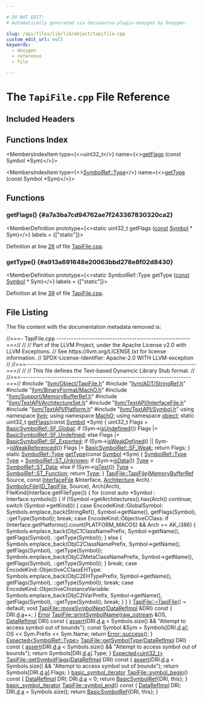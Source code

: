 ```yaml
---

# DO NOT EDIT!
# Automatically generated via docusaurus-plugin-doxygen by Doxygen.

slug: /api/files/lib/lib/object/tapifile-cpp
custom_edit_url: null
keywords:
  - doxygen
  - reference
  - file

---
```





# The `TapiFile.cpp` File Reference

<DoxygenPage pluginConfig={pluginConfig}>



## Included Headers

<IncludesList>
<IncludesListItem
  filePath="llvm/Object/TapiFile.h"
  permalink="/docs/api/files/include/include/llvm/include/llvm/object/tapifile-h"
  isLocal="true" />
<IncludesListItem
  filePath="llvm/ADT/StringRef.h"
  permalink="/docs/api/files/include/include/llvm/include/llvm/adt/stringref-h"
  isLocal="true" />
<IncludesListItem
  filePath="llvm/BinaryFormat/MachO.h"
  permalink="/docs/api/files/include/include/llvm/include/llvm/binaryformat/macho-h"
  isLocal="true" />
<IncludesListItem
  filePath="llvm/Support/MemoryBufferRef.h"
  permalink="/docs/api/files/include/include/llvm/include/llvm/support/memorybufferref-h"
  isLocal="true" />
<IncludesListItem
  filePath="llvm/TextAPI/ArchitectureSet.h"
  permalink="/docs/api/files/include/include/llvm/include/llvm/textapi/architectureset-h"
  isLocal="true" />
<IncludesListItem
  filePath="llvm/TextAPI/InterfaceFile.h"
  permalink="/docs/api/files/include/include/llvm/include/llvm/textapi/interfacefile-h"
  isLocal="true" />
<IncludesListItem
  filePath="llvm/TextAPI/Platform.h"
  permalink="/docs/api/files/include/include/llvm/include/llvm/textapi/platform-h"
  isLocal="true" />
<IncludesListItem
  filePath="llvm/TextAPI/Symbol.h"
  permalink="/docs/api/files/include/include/llvm/include/llvm/textapi/symbol-h"
  isLocal="true" />
</IncludesList>

## Functions Index

<MembersIndex>

<MembersIndexItem
  type={<>uint32&#95;t</>}
  name={<><a href="#a7a3ba7cd94762ae7f243367830320ca2">getFlags</a> (const Symbol &#42;Sym)</>}>
</MembersIndexItem>

<MembersIndexItem
  type={<><a href="/docs/api/classes/llvm/object/symbolref/#a2ea2ecb4f81936cc379aff129e440b04">SymbolRef::Type</a></>}
  name={<><a href="#a913a691648e20063bbd278e8f02d8430">getType</a> (const Symbol &#42;Sym)</>}>
</MembersIndexItem>

</MembersIndex>


<SectionDefinition>

## Functions

### getFlags() {#a7a3ba7cd94762ae7f243367830320ca2}

<MemberDefinition
  prototype={<>static uint32&#95;t getFlags (<a href="/docs/api/files/lib/lib/target/lib/target/aarch64/aarch64promoteconstant-cpp/#a90f8350fecae261c25be85d38b451bff">const</a> <a href="/docs/api/classes/llvm/macho/symbol">Symbol</a> &#42; Sym)</>}
  labels = {["static"]}>

Definition at line <a href="#l00026">26</a> of file <a href="/docs/api/files/lib/lib/object/tapifile-cpp">TapiFile.cpp</a>.
</MemberDefinition>

### getType() {#a913a691648e20063bbd278e8f02d8430}

<MemberDefinition
  prototype={<>static SymbolRef::Type getType (<a href="/docs/api/files/lib/lib/target/lib/target/aarch64/aarch64promoteconstant-cpp/#a90f8350fecae261c25be85d38b451bff">const</a> <a href="/docs/api/classes/llvm/macho/symbol">Symbol</a> &#42; Sym)</>}
  labels = {["static"]}>

Definition at line <a href="#l00039">39</a> of file <a href="/docs/api/files/lib/lib/object/tapifile-cpp">TapiFile.cpp</a>.
</MemberDefinition>

</SectionDefinition>

## File Listing

The file content with the documentation metadata removed is:

<ProgramListing>

<Link id="l00001" /><CodeLine lineNumber="1"><Highlight kind="comment">//===- TapiFile.cpp -------------------------------------------------------===//</Highlight><Highlight kind="normal"></Highlight></CodeLine>
<Link id="l00002" /><CodeLine lineNumber="2"><Highlight kind="normal"></Highlight><Highlight kind="comment">//</Highlight><Highlight kind="normal"></Highlight></CodeLine>
<Link id="l00003" /><CodeLine lineNumber="3"><Highlight kind="normal"></Highlight><Highlight kind="comment">// Part of the LLVM Project, under the Apache License v2.0 with LLVM Exceptions.</Highlight><Highlight kind="normal"></Highlight></CodeLine>
<Link id="l00004" /><CodeLine lineNumber="4"><Highlight kind="normal"></Highlight><Highlight kind="comment">// See https://llvm.org/LICENSE.txt for license information.</Highlight><Highlight kind="normal"></Highlight></CodeLine>
<Link id="l00005" /><CodeLine lineNumber="5"><Highlight kind="normal"></Highlight><Highlight kind="comment">// SPDX-License-Identifier: Apache-2.0 WITH LLVM-exception</Highlight><Highlight kind="normal"></Highlight></CodeLine>
<Link id="l00006" /><CodeLine lineNumber="6"><Highlight kind="normal"></Highlight><Highlight kind="comment">//</Highlight><Highlight kind="normal"></Highlight></CodeLine>
<Link id="l00007" /><CodeLine lineNumber="7"><Highlight kind="normal"></Highlight><Highlight kind="comment">//===----------------------------------------------------------------------===//</Highlight><Highlight kind="normal"></Highlight></CodeLine>
<Link id="l00008" /><CodeLine lineNumber="8"><Highlight kind="normal"></Highlight><Highlight kind="comment">//</Highlight><Highlight kind="normal"></Highlight></CodeLine>
<Link id="l00009" /><CodeLine lineNumber="9"><Highlight kind="normal"></Highlight><Highlight kind="comment">// This file defines the Text-based Dynamcic Library Stub format.</Highlight><Highlight kind="normal"></Highlight></CodeLine>
<Link id="l00010" /><CodeLine lineNumber="10"><Highlight kind="normal"></Highlight><Highlight kind="comment">//</Highlight><Highlight kind="normal"></Highlight></CodeLine>
<Link id="l00011" /><CodeLine lineNumber="11"><Highlight kind="normal"></Highlight><Highlight kind="comment">//===----------------------------------------------------------------------===//</Highlight><Highlight kind="normal"></Highlight></CodeLine>
<Link id="l00012" /><CodeLine lineNumber="12"><Highlight kind="normal"></Highlight></CodeLine>
<Link id="l00013" /><CodeLine lineNumber="13"><Highlight kind="normal"></Highlight><Highlight kind="preprocessor">#include &quot;<a href="/docs/api/files/include/include/llvm/include/llvm/object/tapifile-h">llvm/Object/TapiFile.h</a>&quot;</Highlight><Highlight kind="normal"></Highlight></CodeLine>
<Link id="l00014" /><CodeLine lineNumber="14"><Highlight kind="normal"></Highlight><Highlight kind="preprocessor">#include &quot;<a href="/docs/api/files/include/include/llvm/include/llvm/adt/stringref-h">llvm/ADT/StringRef.h</a>&quot;</Highlight><Highlight kind="normal"></Highlight></CodeLine>
<Link id="l00015" /><CodeLine lineNumber="15"><Highlight kind="normal"></Highlight><Highlight kind="preprocessor">#include &quot;<a href="/docs/api/files/include/include/llvm/include/llvm/binaryformat/macho-h">llvm/BinaryFormat/MachO.h</a>&quot;</Highlight><Highlight kind="normal"></Highlight></CodeLine>
<Link id="l00016" /><CodeLine lineNumber="16"><Highlight kind="normal"></Highlight><Highlight kind="preprocessor">#include &quot;<a href="/docs/api/files/include/include/llvm/include/llvm/support/memorybufferref-h">llvm/Support/MemoryBufferRef.h</a>&quot;</Highlight><Highlight kind="normal"></Highlight></CodeLine>
<Link id="l00017" /><CodeLine lineNumber="17"><Highlight kind="normal"></Highlight><Highlight kind="preprocessor">#include &quot;<a href="/docs/api/files/include/include/llvm/include/llvm/textapi/architectureset-h">llvm/TextAPI/ArchitectureSet.h</a>&quot;</Highlight><Highlight kind="normal"></Highlight></CodeLine>
<Link id="l00018" /><CodeLine lineNumber="18"><Highlight kind="normal"></Highlight><Highlight kind="preprocessor">#include &quot;<a href="/docs/api/files/include/include/llvm/include/llvm/textapi/interfacefile-h">llvm/TextAPI/InterfaceFile.h</a>&quot;</Highlight><Highlight kind="normal"></Highlight></CodeLine>
<Link id="l00019" /><CodeLine lineNumber="19"><Highlight kind="normal"></Highlight><Highlight kind="preprocessor">#include &quot;<a href="/docs/api/files/include/include/llvm/include/llvm/textapi/platform-h">llvm/TextAPI/Platform.h</a>&quot;</Highlight><Highlight kind="normal"></Highlight></CodeLine>
<Link id="l00020" /><CodeLine lineNumber="20"><Highlight kind="normal"></Highlight><Highlight kind="preprocessor">#include &quot;<a href="/docs/api/files/include/include/llvm/include/llvm/textapi/symbol-h">llvm/TextAPI/Symbol.h</a>&quot;</Highlight><Highlight kind="normal"></Highlight></CodeLine>
<Link id="l00021" /><CodeLine lineNumber="21"><Highlight kind="normal"></Highlight></CodeLine>
<Link id="l00022" /><CodeLine lineNumber="22"><Highlight kind="normal"></Highlight><Highlight kind="keyword">using namespace </Highlight><Highlight kind="normal"><a href="/docs/api/namespaces/llvm">llvm</a>;</Highlight></CodeLine>
<Link id="l00023" /><CodeLine lineNumber="23"><Highlight kind="normal"></Highlight><Highlight kind="keyword">using namespace </Highlight><Highlight kind="normal"><a href="/docs/api/namespaces/llvm/macho">MachO</a>;</Highlight></CodeLine>
<Link id="l00024" /><CodeLine lineNumber="24"><Highlight kind="normal"></Highlight><Highlight kind="keyword">using namespace </Highlight><Highlight kind="normal"><a href="/docs/api/namespaces/llvm/object">object</a>;</Highlight></CodeLine>
<Link id="l00025" /><CodeLine lineNumber="25"><Highlight kind="normal"></Highlight></CodeLine>
<Link id="l00026" /><CodeLine lineNumber="26" lineLink="#a7a3ba7cd94762ae7f243367830320ca2"><Highlight kind="normal"></Highlight><Highlight kind="keyword">static</Highlight><Highlight kind="normal"> uint32&#95;t <a href="#a7a3ba7cd94762ae7f243367830320ca2">getFlags</a>(</Highlight><Highlight kind="keyword">const</Highlight><Highlight kind="normal"> <a href="/docs/api/classes/llvm/macho/symbol">Symbol</a> &#42;Sym) &#123;</Highlight></CodeLine>
<Link id="l00027" /><CodeLine lineNumber="27"><Highlight kind="normal">  uint32&#95;t Flags = <a href="/docs/api/classes/llvm/object/basicsymbolref/#a9004a106627deafd45a7c95ee497d431a1cc593ee22b60969ba0a3cb1e5e21b34">BasicSymbolRef::SF&#95;Global</a>;</Highlight></CodeLine>
<Link id="l00028" /><CodeLine lineNumber="28"><Highlight kind="normal">  </Highlight><Highlight kind="keywordflow">if</Highlight><Highlight kind="normal"> (Sym-&gt;<a href="/docs/api/classes/llvm/macho/symbol/#a4958630033c0184bc5c6d56ae9be419b">isUndefined</a>())</Highlight></CodeLine>
<Link id="l00029" /><CodeLine lineNumber="29"><Highlight kind="normal">    Flags |= <a href="/docs/api/classes/llvm/object/basicsymbolref/#a9004a106627deafd45a7c95ee497d431ad1131f10939b205635a0dc81ca3c45d7">BasicSymbolRef::SF&#95;Undefined</a>;</Highlight></CodeLine>
<Link id="l00030" /><CodeLine lineNumber="30"><Highlight kind="normal">  </Highlight><Highlight kind="keywordflow">else</Highlight><Highlight kind="normal"></Highlight></CodeLine>
<Link id="l00031" /><CodeLine lineNumber="31"><Highlight kind="normal">    Flags |= <a href="/docs/api/classes/llvm/object/basicsymbolref/#a9004a106627deafd45a7c95ee497d431a3936e16c4ba4b109e74006ad9bdc06f8">BasicSymbolRef::SF&#95;Exported</a>;</Highlight></CodeLine>
<Link id="l00032" /><CodeLine lineNumber="32"><Highlight kind="normal"></Highlight></CodeLine>
<Link id="l00033" /><CodeLine lineNumber="33"><Highlight kind="normal">  </Highlight><Highlight kind="keywordflow">if</Highlight><Highlight kind="normal"> (Sym-&gt;<a href="/docs/api/classes/llvm/macho/symbol/#a34316d3e86024e41a84c08239a65405d">isWeakDefined</a>() || Sym-&gt;<a href="/docs/api/classes/llvm/macho/symbol/#ae25e6461883a31fe9dc9868b1af23213">isWeakReferenced</a>())</Highlight></CodeLine>
<Link id="l00034" /><CodeLine lineNumber="34"><Highlight kind="normal">    Flags |= <a href="/docs/api/classes/llvm/object/basicsymbolref/#a9004a106627deafd45a7c95ee497d431ac199a3dc25299a191397723e89fd303e">BasicSymbolRef::SF&#95;Weak</a>;</Highlight></CodeLine>
<Link id="l00035" /><CodeLine lineNumber="35"><Highlight kind="normal"></Highlight></CodeLine>
<Link id="l00036" /><CodeLine lineNumber="36"><Highlight kind="normal">  </Highlight><Highlight kind="keywordflow">return</Highlight><Highlight kind="normal"> Flags;</Highlight></CodeLine>
<Link id="l00037" /><CodeLine lineNumber="37"><Highlight kind="normal">&#125;</Highlight></CodeLine>
<Link id="l00038" /><CodeLine lineNumber="38"><Highlight kind="normal"></Highlight></CodeLine>
<Link id="l00039" /><CodeLine lineNumber="39" lineLink="#a913a691648e20063bbd278e8f02d8430"><Highlight kind="normal"></Highlight><Highlight kind="keyword">static</Highlight><Highlight kind="normal"> <a href="/docs/api/classes/llvm/object/symbolref/#a2ea2ecb4f81936cc379aff129e440b04">SymbolRef::Type</a> <a href="#a913a691648e20063bbd278e8f02d8430">getType</a>(</Highlight><Highlight kind="keyword">const</Highlight><Highlight kind="normal"> <a href="/docs/api/classes/llvm/macho/symbol">Symbol</a> &#42;Sym) &#123;</Highlight></CodeLine>
<Link id="l00040" /><CodeLine lineNumber="40"><Highlight kind="normal">  <a href="/docs/api/classes/llvm/object/symbolref/#a2ea2ecb4f81936cc379aff129e440b04">SymbolRef::Type</a> <a href="/docs/api/classes/llvm/type">Type</a> = <a href="/docs/api/classes/llvm/object/symbolref/#a2ea2ecb4f81936cc379aff129e440b04a2d334a713a4916963744a0cc31ab9552">SymbolRef::ST&#95;Unknown</a>;</Highlight></CodeLine>
<Link id="l00041" /><CodeLine lineNumber="41"><Highlight kind="normal">  </Highlight><Highlight kind="keywordflow">if</Highlight><Highlight kind="normal"> (Sym-&gt;<a href="/docs/api/classes/llvm/macho/symbol/#a05978ef58f3565e7e40ea202098c4caf">isData</a>())</Highlight></CodeLine>
<Link id="l00042" /><CodeLine lineNumber="42"><Highlight kind="normal">    <a href="/docs/api/classes/llvm/type">Type</a> = <a href="/docs/api/classes/llvm/object/symbolref/#a2ea2ecb4f81936cc379aff129e440b04a8a501fedaaa3e562541580b8f1db3975">SymbolRef::ST&#95;Data</a>;</Highlight></CodeLine>
<Link id="l00043" /><CodeLine lineNumber="43"><Highlight kind="normal">  </Highlight><Highlight kind="keywordflow">else</Highlight><Highlight kind="normal"> </Highlight><Highlight kind="keywordflow">if</Highlight><Highlight kind="normal"> (Sym-&gt;<a href="/docs/api/classes/llvm/macho/symbol/#ad526f1e4f52f0ed3992733045fc2e088">isText</a>())</Highlight></CodeLine>
<Link id="l00044" /><CodeLine lineNumber="44"><Highlight kind="normal">    <a href="/docs/api/classes/llvm/type">Type</a> = <a href="/docs/api/classes/llvm/object/symbolref/#a2ea2ecb4f81936cc379aff129e440b04a2fcf5b0171fb8526218be425765b5da1">SymbolRef::ST&#95;Function</a>;</Highlight></CodeLine>
<Link id="l00045" /><CodeLine lineNumber="45"><Highlight kind="normal"></Highlight></CodeLine>
<Link id="l00046" /><CodeLine lineNumber="46"><Highlight kind="normal">  </Highlight><Highlight kind="keywordflow">return</Highlight><Highlight kind="normal"> <a href="/docs/api/classes/llvm/type">Type</a>;</Highlight></CodeLine>
<Link id="l00047" /><CodeLine lineNumber="47"><Highlight kind="normal">&#125;</Highlight></CodeLine>
<Link id="l00048" /><CodeLine lineNumber="48"><Highlight kind="normal"></Highlight></CodeLine>
<Link id="l00049" /><CodeLine lineNumber="49" lineLink="/docs/api/classes/llvm/object/tapifile/#ac3c5a735a60750b0d6f1d232f3d359c3"><Highlight kind="normal"><a href="/docs/api/classes/llvm/object/tapifile/#ac3c5a735a60750b0d6f1d232f3d359c3">TapiFile::TapiFile</a>(<a href="/docs/api/classes/llvm/memorybufferref">MemoryBufferRef</a> Source, </Highlight><Highlight kind="keyword">const</Highlight><Highlight kind="normal"> <a href="/docs/api/classes/llvm/macho/interfacefile">InterfaceFile</a> &amp;Interface,</Highlight></CodeLine>
<Link id="l00050" /><CodeLine lineNumber="50"><Highlight kind="normal">                   <a href="/docs/api/namespaces/llvm/macho/#a70477e3fc02b7dbfd59604af47d88397">Architecture</a> Arch)</Highlight></CodeLine>
<Link id="l00051" /><CodeLine lineNumber="51"><Highlight kind="normal">    : <a href="/docs/api/classes/llvm/object/symbolicfile/#a8eeef7e2323c6f1ec25eb240e1842fee">SymbolicFile</a>(<a href="/docs/api/classes/llvm/object/binary/#af4e569b1876c0dbd751c766d6a1b926aa48048890fd6d073d88e72065fd206587">ID&#95;TapiFile</a>, Source), Arch(Arch),</Highlight></CodeLine>
<Link id="l00052" /><CodeLine lineNumber="52"><Highlight kind="normal">      FileKind(Interface.getFileType()) &#123;</Highlight></CodeLine>
<Link id="l00053" /><CodeLine lineNumber="53"><Highlight kind="normal">  </Highlight><Highlight kind="keywordflow">for</Highlight><Highlight kind="normal"> (</Highlight><Highlight kind="keyword">const</Highlight><Highlight kind="normal"> </Highlight><Highlight kind="keyword">auto</Highlight><Highlight kind="normal"> &#42;Symbol : Interface.symbols()) &#123;</Highlight></CodeLine>
<Link id="l00054" /><CodeLine lineNumber="54"><Highlight kind="normal">    if (!Symbol-&gt;getArchitectures().has(Arch))</Highlight></CodeLine>
<Link id="l00055" /><CodeLine lineNumber="55"><Highlight kind="normal">      continue;</Highlight></CodeLine>
<Link id="l00056" /><CodeLine lineNumber="56"><Highlight kind="normal"></Highlight></CodeLine>
<Link id="l00057" /><CodeLine lineNumber="57"><Highlight kind="normal">    switch (Symbol-&gt;getKind()) &#123;</Highlight></CodeLine>
<Link id="l00058" /><CodeLine lineNumber="58"><Highlight kind="normal">    case EncodeKind::GlobalSymbol:</Highlight></CodeLine>
<Link id="l00059" /><CodeLine lineNumber="59"><Highlight kind="normal">      Symbols.emplace&#95;back(StringRef(), Symbol-&gt;getName(), getFlags(Symbol),</Highlight></CodeLine>
<Link id="l00060" /><CodeLine lineNumber="60"><Highlight kind="normal">                           ::getType(Symbol));</Highlight></CodeLine>
<Link id="l00061" /><CodeLine lineNumber="61"><Highlight kind="normal">      break;</Highlight></CodeLine>
<Link id="l00062" /><CodeLine lineNumber="62"><Highlight kind="normal">    case EncodeKind::ObjectiveCClass:</Highlight></CodeLine>
<Link id="l00063" /><CodeLine lineNumber="63"><Highlight kind="normal">      if (Interface.getPlatforms().count(PLATFORM&#95;MACOS) &amp;&amp; Arch == AK&#95;i386) &#123;</Highlight></CodeLine>
<Link id="l00064" /><CodeLine lineNumber="64"><Highlight kind="normal">        Symbols.emplace&#95;back(ObjC1ClassNamePrefix, Symbol-&gt;getName(),</Highlight></CodeLine>
<Link id="l00065" /><CodeLine lineNumber="65"><Highlight kind="normal">                             getFlags(Symbol), ::getType(Symbol));</Highlight></CodeLine>
<Link id="l00066" /><CodeLine lineNumber="66"><Highlight kind="normal">      &#125; else &#123;</Highlight></CodeLine>
<Link id="l00067" /><CodeLine lineNumber="67"><Highlight kind="normal">        Symbols.emplace&#95;back(ObjC2ClassNamePrefix, Symbol-&gt;getName(),</Highlight></CodeLine>
<Link id="l00068" /><CodeLine lineNumber="68"><Highlight kind="normal">                             getFlags(Symbol), ::getType(Symbol));</Highlight></CodeLine>
<Link id="l00069" /><CodeLine lineNumber="69"><Highlight kind="normal">        Symbols.emplace&#95;back(ObjC2MetaClassNamePrefix, Symbol-&gt;getName(),</Highlight></CodeLine>
<Link id="l00070" /><CodeLine lineNumber="70"><Highlight kind="normal">                             getFlags(Symbol), ::getType(Symbol));</Highlight></CodeLine>
<Link id="l00071" /><CodeLine lineNumber="71"><Highlight kind="normal">      &#125;</Highlight></CodeLine>
<Link id="l00072" /><CodeLine lineNumber="72"><Highlight kind="normal">      break;</Highlight></CodeLine>
<Link id="l00073" /><CodeLine lineNumber="73"><Highlight kind="normal">    case EncodeKind::ObjectiveCClassEHType:</Highlight></CodeLine>
<Link id="l00074" /><CodeLine lineNumber="74"><Highlight kind="normal">      Symbols.emplace&#95;back(ObjC2EHTypePrefix, Symbol-&gt;getName(),</Highlight></CodeLine>
<Link id="l00075" /><CodeLine lineNumber="75"><Highlight kind="normal">                           getFlags(Symbol), ::getType(Symbol));</Highlight></CodeLine>
<Link id="l00076" /><CodeLine lineNumber="76"><Highlight kind="normal">      break;</Highlight></CodeLine>
<Link id="l00077" /><CodeLine lineNumber="77"><Highlight kind="normal">    case EncodeKind::ObjectiveCInstanceVariable:</Highlight></CodeLine>
<Link id="l00078" /><CodeLine lineNumber="78"><Highlight kind="normal">      Symbols.emplace&#95;back(ObjC2IVarPrefix, Symbol-&gt;getName(), getFlags(Symbol),</Highlight></CodeLine>
<Link id="l00079" /><CodeLine lineNumber="79"><Highlight kind="normal">                           ::getType(Symbol));</Highlight></CodeLine>
<Link id="l00080" /><CodeLine lineNumber="80"><Highlight kind="normal">      break;</Highlight></CodeLine>
<Link id="l00081" /><CodeLine lineNumber="81"><Highlight kind="normal">    &#125;</Highlight></CodeLine>
<Link id="l00082" /><CodeLine lineNumber="82"><Highlight kind="normal">  &#125;</Highlight></CodeLine>
<Link id="l00083" /><CodeLine lineNumber="83"><Highlight kind="normal">&#125;</Highlight></CodeLine>
<Link id="l00084" /><CodeLine lineNumber="84"><Highlight kind="normal"></Highlight></CodeLine>
<Link id="l00085" /><CodeLine lineNumber="85"><Highlight kind="normal"><a href="/docs/api/classes/llvm/object/tapifile/#a899878aeea174e8508f92827138c1190">TapiFile::~TapiFile</a>() = </Highlight><Highlight kind="keywordflow">default</Highlight><Highlight kind="normal">;</Highlight></CodeLine>
<Link id="l00086" /><CodeLine lineNumber="86"><Highlight kind="normal"></Highlight></CodeLine>
<Link id="l00087" /><CodeLine lineNumber="87" lineLink="/docs/api/classes/llvm/object/tapifile/#a63ba717b38d212032c32725eec5ac85f"><Highlight kind="normal"></Highlight><Highlight kind="keywordtype">void</Highlight><Highlight kind="normal"> <a href="/docs/api/classes/llvm/object/tapifile/#a63ba717b38d212032c32725eec5ac85f">TapiFile::moveSymbolNext</a>(<a href="/docs/api/unions/llvm/object/datarefimpl">DataRefImpl</a> &amp;DRI)</Highlight><Highlight kind="keyword"> const </Highlight><Highlight kind="normal">&#123; DRI.<a href="/docs/api/unions/llvm/object/datarefimpl/#a4f65e798a8ff3a72293bdaf9a6538e3b">d</a>.<a href="/docs/api/unions/llvm/object/datarefimpl/#a7fdc4ddba62f47c71da3252c30ce9441">a</a>++; &#125;</Highlight></CodeLine>
<Link id="l00088" /><CodeLine lineNumber="88"><Highlight kind="normal"></Highlight></CodeLine>
<Link id="l00089" /><CodeLine lineNumber="89" lineLink="/docs/api/classes/llvm/object/tapifile/#adca4e4eb68596005a1a79bcd3ab94a8f"><Highlight kind="normal"><a href="/docs/api/classes/llvm/error">Error</a> <a href="/docs/api/classes/llvm/object/tapifile/#adca4e4eb68596005a1a79bcd3ab94a8f">TapiFile::printSymbolName</a>(<a href="/docs/api/classes/llvm/raw-ostream">raw&#95;ostream</a> &amp;OS, <a href="/docs/api/unions/llvm/object/datarefimpl">DataRefImpl</a> DRI)</Highlight><Highlight kind="keyword"> const </Highlight><Highlight kind="normal">&#123;</Highlight></CodeLine>
<Link id="l00090" /><CodeLine lineNumber="90"><Highlight kind="normal">  <a href="/docs/api/files/lib/lib/target/lib/target/amdgpu/silowercontrolflow-cpp/#a4868c5d81c5ccc98c47aeab6244346a0">assert</a>(DRI.<a href="/docs/api/unions/llvm/object/datarefimpl/#a4f65e798a8ff3a72293bdaf9a6538e3b">d</a>.<a href="/docs/api/unions/llvm/object/datarefimpl/#a7fdc4ddba62f47c71da3252c30ce9441">a</a> &lt; Symbols.size() &amp;&amp; </Highlight><Highlight kind="stringliteral">&quot;Attempt to access symbol out of bounds&quot;</Highlight><Highlight kind="normal">);</Highlight></CodeLine>
<Link id="l00091" /><CodeLine lineNumber="91"><Highlight kind="normal">  </Highlight><Highlight kind="keyword">const</Highlight><Highlight kind="normal"> Symbol &amp;Sym = Symbols&#91;DRI.<a href="/docs/api/unions/llvm/object/datarefimpl/#a4f65e798a8ff3a72293bdaf9a6538e3b">d</a>.<a href="/docs/api/unions/llvm/object/datarefimpl/#a7fdc4ddba62f47c71da3252c30ce9441">a</a>&#93;;</Highlight></CodeLine>
<Link id="l00092" /><CodeLine lineNumber="92"><Highlight kind="normal">  OS &lt;&lt; Sym.Prefix &lt;&lt; Sym.Name;</Highlight></CodeLine>
<Link id="l00093" /><CodeLine lineNumber="93"><Highlight kind="normal">  </Highlight><Highlight kind="keywordflow">return</Highlight><Highlight kind="normal"> <a href="/docs/api/classes/llvm/error/#a4dfd0813c3d0e0a30439b5a3e9196b59">Error::success</a>();</Highlight></CodeLine>
<Link id="l00094" /><CodeLine lineNumber="94"><Highlight kind="normal">&#125;</Highlight></CodeLine>
<Link id="l00095" /><CodeLine lineNumber="95"><Highlight kind="normal"></Highlight></CodeLine>
<Link id="l00096" /><CodeLine lineNumber="96" lineLink="/docs/api/classes/llvm/object/tapifile/#a1c4e0233339823b24f6d75fafa62e541"><Highlight kind="normal"><a href="/docs/api/classes/llvm/expected">Expected&lt;SymbolRef::Type&gt;</a> <a href="/docs/api/classes/llvm/object/tapifile/#a1c4e0233339823b24f6d75fafa62e541">TapiFile::getSymbolType</a>(<a href="/docs/api/unions/llvm/object/datarefimpl">DataRefImpl</a> DRI)</Highlight><Highlight kind="keyword"> const </Highlight><Highlight kind="normal">&#123;</Highlight></CodeLine>
<Link id="l00097" /><CodeLine lineNumber="97"><Highlight kind="normal">  <a href="/docs/api/files/lib/lib/target/lib/target/amdgpu/silowercontrolflow-cpp/#a4868c5d81c5ccc98c47aeab6244346a0">assert</a>(DRI.<a href="/docs/api/unions/llvm/object/datarefimpl/#a4f65e798a8ff3a72293bdaf9a6538e3b">d</a>.<a href="/docs/api/unions/llvm/object/datarefimpl/#a7fdc4ddba62f47c71da3252c30ce9441">a</a> &lt; Symbols.size() &amp;&amp; </Highlight><Highlight kind="stringliteral">&quot;Attempt to access symbol out of bounds&quot;</Highlight><Highlight kind="normal">);</Highlight></CodeLine>
<Link id="l00098" /><CodeLine lineNumber="98"><Highlight kind="normal">  </Highlight><Highlight kind="keywordflow">return</Highlight><Highlight kind="normal"> Symbols&#91;DRI.<a href="/docs/api/unions/llvm/object/datarefimpl/#a4f65e798a8ff3a72293bdaf9a6538e3b">d</a>.<a href="/docs/api/unions/llvm/object/datarefimpl/#a7fdc4ddba62f47c71da3252c30ce9441">a</a>&#93;.Type;</Highlight></CodeLine>
<Link id="l00099" /><CodeLine lineNumber="99"><Highlight kind="normal">&#125;</Highlight></CodeLine>
<Link id="l00100" /><CodeLine lineNumber="100"><Highlight kind="normal"></Highlight></CodeLine>
<Link id="l00101" /><CodeLine lineNumber="101" lineLink="/docs/api/classes/llvm/object/tapifile/#a7af37dcdec18520b170738f617edb3ff"><Highlight kind="normal"><a href="/docs/api/classes/llvm/expected">Expected&lt;uint32&#95;t&gt;</a> <a href="/docs/api/classes/llvm/object/tapifile/#a7af37dcdec18520b170738f617edb3ff">TapiFile::getSymbolFlags</a>(<a href="/docs/api/unions/llvm/object/datarefimpl">DataRefImpl</a> DRI)</Highlight><Highlight kind="keyword"> const </Highlight><Highlight kind="normal">&#123;</Highlight></CodeLine>
<Link id="l00102" /><CodeLine lineNumber="102"><Highlight kind="normal">  <a href="/docs/api/files/lib/lib/target/lib/target/amdgpu/silowercontrolflow-cpp/#a4868c5d81c5ccc98c47aeab6244346a0">assert</a>(DRI.<a href="/docs/api/unions/llvm/object/datarefimpl/#a4f65e798a8ff3a72293bdaf9a6538e3b">d</a>.<a href="/docs/api/unions/llvm/object/datarefimpl/#a7fdc4ddba62f47c71da3252c30ce9441">a</a> &lt; Symbols.size() &amp;&amp; </Highlight><Highlight kind="stringliteral">&quot;Attempt to access symbol out of bounds&quot;</Highlight><Highlight kind="normal">);</Highlight></CodeLine>
<Link id="l00103" /><CodeLine lineNumber="103"><Highlight kind="normal">  </Highlight><Highlight kind="keywordflow">return</Highlight><Highlight kind="normal"> Symbols&#91;DRI.<a href="/docs/api/unions/llvm/object/datarefimpl/#a4f65e798a8ff3a72293bdaf9a6538e3b">d</a>.<a href="/docs/api/unions/llvm/object/datarefimpl/#a7fdc4ddba62f47c71da3252c30ce9441">a</a>&#93;.Flags;</Highlight></CodeLine>
<Link id="l00104" /><CodeLine lineNumber="104"><Highlight kind="normal">&#125;</Highlight></CodeLine>
<Link id="l00105" /><CodeLine lineNumber="105"><Highlight kind="normal"></Highlight></CodeLine>
<Link id="l00106" /><CodeLine lineNumber="106" lineLink="/docs/api/classes/llvm/object/tapifile/#af56959464dadcc921ebda3ed54b93a20"><Highlight kind="normal"><a href="/docs/api/namespaces/llvm/object/#a5bf1bfacdebc64c1f70e3b2861ba76eb">basic&#95;symbol&#95;iterator</a> <a href="/docs/api/classes/llvm/object/tapifile/#af56959464dadcc921ebda3ed54b93a20">TapiFile::symbol&#95;begin</a>()</Highlight><Highlight kind="keyword"> const </Highlight><Highlight kind="normal">&#123;</Highlight></CodeLine>
<Link id="l00107" /><CodeLine lineNumber="107"><Highlight kind="normal">  <a href="/docs/api/unions/llvm/object/datarefimpl">DataRefImpl</a> DRI;</Highlight></CodeLine>
<Link id="l00108" /><CodeLine lineNumber="108"><Highlight kind="normal">  DRI.<a href="/docs/api/unions/llvm/object/datarefimpl/#a4f65e798a8ff3a72293bdaf9a6538e3b">d</a>.<a href="/docs/api/unions/llvm/object/datarefimpl/#a7fdc4ddba62f47c71da3252c30ce9441">a</a> = 0;</Highlight></CodeLine>
<Link id="l00109" /><CodeLine lineNumber="109"><Highlight kind="normal">  </Highlight><Highlight kind="keywordflow">return</Highlight><Highlight kind="normal"> <a href="/docs/api/classes/llvm/object/basicsymbolref">BasicSymbolRef</a>&#123;DRI, </Highlight><Highlight kind="keyword">this</Highlight><Highlight kind="normal">&#125;;</Highlight></CodeLine>
<Link id="l00110" /><CodeLine lineNumber="110"><Highlight kind="normal">&#125;</Highlight></CodeLine>
<Link id="l00111" /><CodeLine lineNumber="111"><Highlight kind="normal"></Highlight></CodeLine>
<Link id="l00112" /><CodeLine lineNumber="112" lineLink="/docs/api/classes/llvm/object/tapifile/#a907ef84aed41f8c243c9f2d3cea62dae"><Highlight kind="normal"><a href="/docs/api/namespaces/llvm/object/#a5bf1bfacdebc64c1f70e3b2861ba76eb">basic&#95;symbol&#95;iterator</a> <a href="/docs/api/classes/llvm/object/tapifile/#a907ef84aed41f8c243c9f2d3cea62dae">TapiFile::symbol&#95;end</a>()</Highlight><Highlight kind="keyword"> const </Highlight><Highlight kind="normal">&#123;</Highlight></CodeLine>
<Link id="l00113" /><CodeLine lineNumber="113"><Highlight kind="normal">  <a href="/docs/api/unions/llvm/object/datarefimpl">DataRefImpl</a> DRI;</Highlight></CodeLine>
<Link id="l00114" /><CodeLine lineNumber="114"><Highlight kind="normal">  DRI.<a href="/docs/api/unions/llvm/object/datarefimpl/#a4f65e798a8ff3a72293bdaf9a6538e3b">d</a>.<a href="/docs/api/unions/llvm/object/datarefimpl/#a7fdc4ddba62f47c71da3252c30ce9441">a</a> = Symbols.size();</Highlight></CodeLine>
<Link id="l00115" /><CodeLine lineNumber="115"><Highlight kind="normal">  </Highlight><Highlight kind="keywordflow">return</Highlight><Highlight kind="normal"> <a href="/docs/api/classes/llvm/object/basicsymbolref">BasicSymbolRef</a>&#123;DRI, </Highlight><Highlight kind="keyword">this</Highlight><Highlight kind="normal">&#125;;</Highlight></CodeLine>
<Link id="l00116" /><CodeLine lineNumber="116"><Highlight kind="normal">&#125;</Highlight></CodeLine>

</ProgramListing>


</DoxygenPage>
